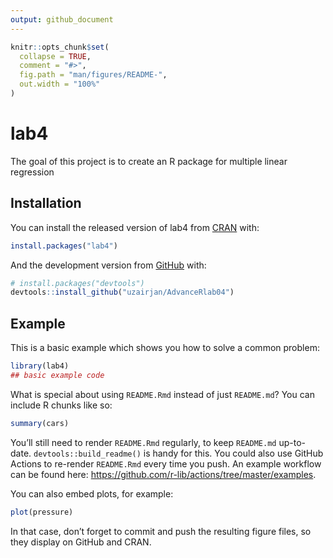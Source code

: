```yaml
---
output: github_document
---
```


<!-- README.md is generated from README.Rmd. Please edit that file -->

```r
knitr::opts_chunk$set(
  collapse = TRUE,
  comment = "#>",
  fig.path = "man/figures/README-",
  out.width = "100%"
)
```

# lab4

<!-- badges: start -->
<!-- badges: end -->

The goal of this project is to create an R package for multiple linear regression

## Installation

You can install the released version of lab4 from [CRAN](https://CRAN.R-project.org) with:

``` r
install.packages("lab4")
```

And the development version from [GitHub](https://github.com/) with:

``` r
# install.packages("devtools")
devtools::install_github("uzairjan/AdvanceRlab04")
```
## Example

This is a basic example which shows you how to solve a common problem:

```r
library(lab4)
## basic example code
```

What is special about using `README.Rmd` instead of just `README.md`? You can include R chunks like so:

```r
summary(cars)
```

You'll still need to render `README.Rmd` regularly, to keep `README.md` up-to-date. `devtools::build_readme()` is handy for this. You could also use GitHub Actions to re-render `README.Rmd` every time you push. An example workflow can be found here: <https://github.com/r-lib/actions/tree/master/examples>.

You can also embed plots, for example:

```r
plot(pressure)
```

In that case, don't forget to commit and push the resulting figure files, so they display on GitHub and CRAN.
